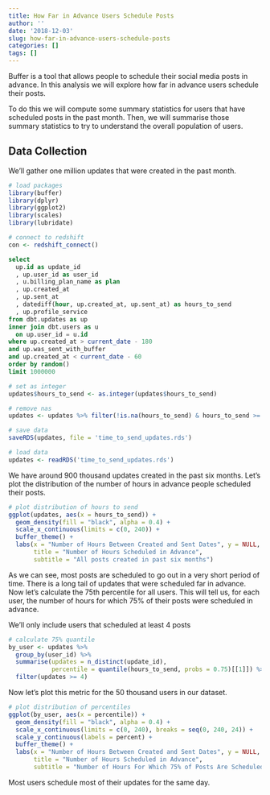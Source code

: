 ```yaml
---
title: How Far in Advance Users Schedule Posts
author: ''
date: '2018-12-03'
slug: how-far-in-advance-users-schedule-posts
categories: []
tags: []
---
```


Buffer is a tool that allows people to schedule their social media posts in advance. In this analysis we will explore how far in advance users schedule their posts. 

To do this we will compute some summary statistics for users that have scheduled posts in the past month. Then, we will summarise those summary statistics to try to understand the overall population of users.

## Data Collection
We'll gather one million updates that were created in the past month.

```r
# load packages
library(buffer)
library(dplyr)
library(ggplot2)
library(scales)
library(lubridate)
```

```r
# connect to redshift
con <- redshift_connect()
```

```sql
select 
  up.id as update_id
  , up.user_id as user_id
  , u.billing_plan_name as plan
  , up.created_at
  , up.sent_at
  , datediff(hour, up.created_at, up.sent_at) as hours_to_send
  , up.profile_service
from dbt.updates as up
inner join dbt.users as u
  on up.user_id = u.id
where up.created_at > current_date - 180
and up.was_sent_with_buffer
and up.created_at < current_date - 60
order by random()
limit 1000000
```

```r
# set as integer
updates$hours_to_send <- as.integer(updates$hours_to_send)

# remove nas
updates <- updates %>% filter(!is.na(hours_to_send) & hours_to_send >= 0)

# save data
saveRDS(updates, file = 'time_to_send_updates.rds')
```

```r
# load data
updates <- readRDS('time_to_send_updates.rds')
```

We have around 900 thousand updates created in the past six months. Let's plot the distribution of the number of hours in advance people scheduled their posts.

```r
# plot distribution of hours to send
ggplot(updates, aes(x = hours_to_send)) +
  geom_density(fill = "black", alpha = 0.4) +
  scale_x_continuous(limits = c(0, 240)) +
  buffer_theme() +
  labs(x = "Number of Hours Between Created and Sent Dates", y = NULL,
       title = "Number of Hours Scheduled in Advance",
       subtitle = "All posts created in past six months")
```

As we can see, most posts are scheduled to go out in a very short period of time. There is a long tail of updates that were scheduled far in advance. Now let's calculate the 75th percentile for all users. This will tell us, for each user, the number of hours for which 75% of their posts were scheduled in advance.

We'll only include users that scheduled at least 4 posts

```r
# calculate 75% quantile
by_user <- updates %>% 
  group_by(user_id) %>% 
  summarise(updates = n_distinct(update_id),
            percentile = quantile(hours_to_send, probs = 0.75)[[1]]) %>% 
  filter(updates >= 4)
```

Now let's plot this metric for the 50 thousand users in our dataset.

```r
# plot distribution of percentiles
ggplot(by_user, aes(x = percentile)) +
  geom_density(fill = "black", alpha = 0.4) +
  scale_x_continuous(limits = c(0, 240), breaks = seq(0, 240, 24)) +
  scale_y_continuous(labels = percent) +
  buffer_theme() +
  labs(x = "Number of Hours Between Created and Sent Dates", y = NULL,
       title = "Number of Hours Scheduled in Advance",
       subtitle = "Number of Hours For Which 75% of Posts Are Scheduled In Advance")
```

Most users schedule most of their updates for the same day.
